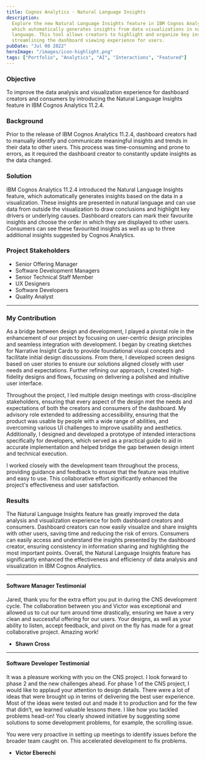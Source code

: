 ```yaml
---
title: Cognos Analytics - Natural Language Insights
description:
  Explore the new Natural Language Insights feature in IBM Cognos Analytics,
  which automatically generates insights from data visualizations in natural
  language. This tool allows creators to highlight and organize key insights,
  streamlining the dashboard viewing experience for users.
pubDate: "Jul 08 2022"
heroImage: "/images/icon-highlight.png"
tags: ["Portfolio", "Analytics", "AI", "Interactions", "Featured"]
---
```



<Narrow>

### Objective

To improve the data analysis and visualization experience for dashboard creators
and consumers by introducing the Natural Language Insights feature in IBM Cognos
Analytics 11.2.4.

### Background

Prior to the release of IBM Cognos Analytics 11.2.4, dashboard creators had to
manually identify and communicate meaningful insights and trends in their data
to other users. This process was time-consuming and prone to errors, as it
required the dashboard creator to constantly update insights as the data
changed.

### Solution

IBM Cognos Analytics 11.2.4 introduced the Natural Language Insights feature,
which automatically generates insights based on the data in a visualization.
These insights are presented in natural language and can use data from outside
the visualization to draw conclusions and highlight key drivers or underlying
causes. Dashboard creators can mark their favourite insights and choose the
order in which they are displayed to other users. Consumers can see these
favourited insights as well as up to three additional insights suggested by
Cognos Analytics.

### Project Stakeholders

- Senior Offering Manager
- Software Development Managers
- Senior Technical Staff Member
- UX Designers
- Software Developers
- Quality Analyst

---

### My Contribution

As a bridge between design and development, I played a pivotal role in the
enhancement of our project by focusing on user-centric design principles and
seamless integration with development. I began by creating sketches for
Narrative Insight Cards to provide foundational visual concepts and facilitate
initial design discussions. From there, I developed screen designs based on user
stories to ensure our solutions aligned closely with user needs and
expectations. Further refining our approach, I created high-fidelity designs and
flows, focusing on delivering a polished and intuitive user interface.

Throughout the project, I led multiple design meetings with cross-discipline
stakeholders, ensuring that every aspect of the design met the needs and
expectations of both the creators and consumers of the dashboard. My advisory
role extended to addressing accessibility, ensuring that the product was usable
by people with a wide range of abilities, and overcoming various UI challenges
to improve usability and aesthetics. Additionally, I designed and developed a
prototype of intended interactions specifically for developers, which served as
a practical guide to aid in accurate implementation and helped bridge the gap
between design intent and technical execution.

I worked closely with the development team throughout the process, providing
guidance and feedback to ensure that the feature was intuitive and easy to use.
This collaborative effort significantly enhanced the project's effectiveness and
user satisfaction.

</Narrow>
<MediaGrid
  image1Src="/images/icon-highlight.png"
  image1Alt="Highlighting important insights"
  image2Src="/images/ca-panel.png"
  image2Alt="Highlighting Cognos Analytics panel"
  videoSrc="/videos/cns-flow.mp4"
  reverseOrder={true}
/>
<MediaGrid
  image1Src="/images/ca-sketches.png"
  image1Alt="Rough design concepts"
  image2Src="/images/ca-stories.png"
  image2Alt="Rough design concepts"
  videoSrc="/videos/cns-panel.mp4"
/>
<MediaGrid
  image1Src="/images/ca-hifi.png"
  image1Alt="Rough design concepts"
  image2Src="/images/ca-icon-accessibility.png"
  image2Alt="Icon accessibility outline"
  image3Src="/images/ca-ui-challenge.png"
  image3Alt="Example of UI challenge"
  reverseOrder={true}
/>

<Narrow>

### Results

The Natural Language Insights feature has greatly improved the data analysis and
visualization experience for both dashboard creators and consumers. Dashboard
creators can now easily visualize and share insights with other users, saving
time and reducing the risk of errors. Consumers can easily access and understand
the insights presented by the dashboard creator, ensuring consistency in
information sharing and highlighting the most important points. Overall, the
Natural Language Insights feature has significantly enhanced the effectiveness
and efficiency of data analysis and visualization in IBM Cognos Analytics.

---

#### Software Manager Testimonial

Jared, thank you for the extra effort you put in during the CNS development
cycle. The collaboration between you and Victor was exceptional and allowed us
to cut our turn around time drastically, ensuring we have a very clean and
successful offering for our users. Your designs, as well as your ability to
listen, accept feedback, and pivot on the fly has made for a great collaborative
project. Amazing work!

- **Shawn Cross**

---

#### Software Developer Testimonial

It was a pleasure working with you on the CNS project. I look forward to phase 2
and the new challenges ahead. For phase 1 of the CNS project, I would like to
applaud your attention to design details. There were a lot of ideas that were
brought up in terms of delivering the best user experience. Most of the ideas
were tested out and made it to production and for the few that didn’t, we
learned valuable lessons there. I like how you tackled problems head-on! You
clearly showed initiative by suggesting some solutions to some development
problems, for example, the scrolling issue.

You were very proactive in setting up meetings to identify issues before the
broader team caught on. This accelerated development to fix problems.

- **Victor Eberechi**

</Narrow>
